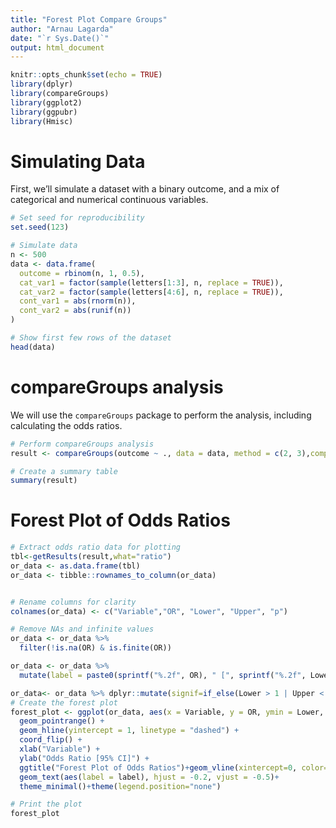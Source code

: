 ---
title: "Forest Plot Compare Groups"
author: "Arnau Lagarda"
date: "`r Sys.Date()`"
output: html_document
---

```{r setup, include=FALSE}
knitr::opts_chunk$set(echo = TRUE)
library(dplyr)
library(compareGroups)
library(ggplot2)
library(ggpubr)
library(Hmisc)
```

# Simulating Data 

First, we'll simulate a dataset with a binary outcome, and a mix of categorical and numerical continuous variables.

```{r}
# Set seed for reproducibility
set.seed(123)

# Simulate data
n <- 500
data <- data.frame(
  outcome = rbinom(n, 1, 0.5),
  cat_var1 = factor(sample(letters[1:3], n, replace = TRUE)),
  cat_var2 = factor(sample(letters[4:6], n, replace = TRUE)),
  cont_var1 = abs(rnorm(n)),
  cont_var2 = abs(runif(n))
)

# Show first few rows of the dataset
head(data)
```

# compareGroups analysis 

We will use the `compareGroups` package to perform the analysis, including calculating the odds ratios.

```{r}
# Perform compareGroups analysis
result <- compareGroups(outcome ~ ., data = data, method = c(2, 3),compute.ratio = T,)

# Create a summary table
summary(result)

```

# Forest Plot of Odds Ratios

```{r}
# Extract odds ratio data for plotting
tbl<-getResults(result,what="ratio")
or_data <- as.data.frame(tbl)
or_data <- tibble::rownames_to_column(or_data)


# Rename columns for clarity
colnames(or_data) <- c("Variable","OR", "Lower", "Upper", "p")

# Remove NAs and infinite values
or_data <- or_data %>%
  filter(!is.na(OR) & is.finite(OR))

or_data <- or_data %>%
  mutate(label = paste0(sprintf("%.2f", OR), " [", sprintf("%.2f", Lower), ":", sprintf("%.2f", Upper), "]"))

or_data<- or_data %>% dplyr::mutate(signif=if_else(Lower > 1 | Upper < 1,1,0))
# Create the forest plot
forest_plot <- ggplot(or_data, aes(x = Variable, y = OR, ymin = Lower, ymax = Upper,col=as.factor(signif))) + scale_y_log10()+
  geom_pointrange() +
  geom_hline(yintercept = 1, linetype = "dashed") +
  coord_flip() +
  xlab("Variable") +
  ylab("Odds Ratio [95% CI]") +
  ggtitle("Forest Plot of Odds Ratios")+geom_vline(xintercept=0, color='black', linetype='dashed', alpha=.5) +
  geom_text(aes(label = label), hjust = -0.2, vjust = -0.5)+
  theme_minimal()+theme(legend.position="none")

# Print the plot
forest_plot

```

